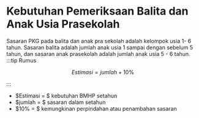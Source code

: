 # Kebutuhan Pemeriksaan Balita dan Anak Usia Prasekolah
  
Sasaran PKG pada balita dan anak pra sekolah adalah kelompok usia 1- 6 tahun. Sasaran balita adalah jumlah anak usia 1 sampai dengan sebelum 5 tahun, dan sasaran anak prasekolah adalah jumlah anak usia 5 - 6 tahun.
:::tip Rumus
```math
Estimasi = jumlah + 10\%
```
:::
- $Estimasi = $ kebutuhan BMHP setahun 
- $jumlah = $ sasaran dalam setahun 
- $10\% = $ kemungkinan perpindahan atau penambahan sasaran

